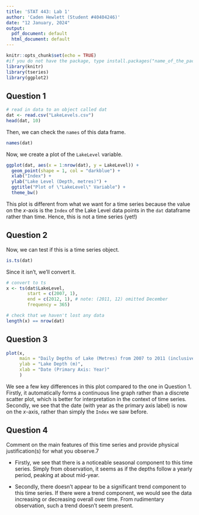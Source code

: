 ```yaml
---
title: 'STAT 443: Lab 1'
author: 'Caden Hewlett (Student #40404246)'
date: "12 January, 2024"
output:
  pdf_document: default
  html_document: default
---
```


```r
knitr::opts_chunk$set(echo = TRUE)
#if you do not have the package, type install.packages("name_of_the_package")
library(knitr)
library(tseries)
library(ggplot2)
```

## Question 1


```r
# read in data to an object called dat
dat <- read.csv("LakeLevels.csv")
head(dat, 10)
```

Then, we can check the `names` of this data frame.
```r
names(dat)
```

Now, we create a plot of the `LakeLevel` variable.
```r
ggplot(dat, aes(x = 1:nrow(dat), y = LakeLevel)) +
  geom_point(shape = 1, col = "darkblue") +  
  xlab("Index") +  
  ylab("Lake Level (Depth, metres)") +
  ggtitle("Plot of \"LakeLevel\" Variable") + 
  theme_bw()
```
This plot is different from what we want for a time series because the value on the $x$-axis is the `Index` of the Lake Level data points in the `dat` dataframe rather than time. Hence, this is not a time series (yet!)


## Question 2

Now, we can test if this is a time series object.
```r
is.ts(dat)
```

Since it isn't, we'll convert it.
```r
# convert to ts
x <- ts(dat$LakeLevel, 
        start = c(2007, 1), 
        end = c(2012, 1), # note: (2011, 12) omitted December
        frequency = 365)

# check that we haven't lost any data
length(x) == nrow(dat)
```



## Question 3

```r
plot(x, 
     main = "Daily Depths of Lake (Metres) from 2007 to 2011 (inclusive)",
     ylab = "Lake Depth (m)",
     xlab = "Date (Primary Axis: Year)"
     )
```

We see a few key differences in this plot compared to the one in Question 1. Firstly, it automatically forms a continuous line graph rather than a discrete scatter plot, which is better for interpretation in the context of time series. Secondly, we see that the date (with year as the primary axis label) is now on the $x$-axis, rather than simply the `Index` we saw before. 


## Question 4

Comment on the main features of this time series and provide physical justification(s) for what you observe.7

- Firstly, we see that there is a noticeable seasonal component to this time series. Simply from observation, it seems as if the depths follow a yearly period, peaking at about mid-year. 
<!-- Interestingly, there may be some larger-scale pattern at work here, too, with the periodicity. From our initial observation, we see that the amplitudes of the lake levels are greatest for the 2007-2008 yearspan, and are lowest in the "middle" of the 6-year series. -->


- Secondly, there doesn't appear to be a significant trend component to this time series. If there were a trend component, we would see the data increasing or decreasing overall over time. From rudimentary observation, such a trend doesn't seem present.

